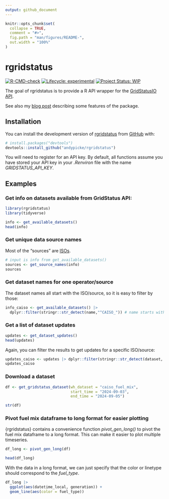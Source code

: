 ```yaml
---
output: github_document
---
```


<!-- README.md is generated from README.Rmd. Please edit that file -->

```r
knitr::opts_chunk$set(
  collapse = TRUE,
  comment = "#>",
  fig.path = "man/figures/README-",
  out.width = "100%"
)
```

# rgridstatus

<!-- badges: start -->

[![R-CMD-check](https://github.com/andypicke/rgridstatus/actions/workflows/R-CMD-check.yaml/badge.svg)](https://github.com/andypicke/rgridstatus/actions/workflows/R-CMD-check.yaml) [![Lifecycle: experimental](https://img.shields.io/badge/lifecycle-experimental-orange.svg)](https://lifecycle.r-lib.org/articles/stages.html#experimental) [![Project Status: WIP](https://www.repostatus.org/badges/latest/wip.svg)](https://www.repostatus.org/#wip)

<!-- badges: end -->

The goal of rgridstatus is to provide a R API wrapper for the [GridStatusIO](https://www.gridstatus.io/home) [API](https://www.gridstatus.io/api).

See also my [blog post](https://andypicke.quarto.pub/portfolio/posts/rGridStatus/rGridStatus.html) describing some features of the package.

## Installation

You can install the development version of [rgridstatus](https://github.com/andypicke/rgridstatus) from [GitHub](https://github.com/) with:

``` r
# install.packages("devtools")
devtools::install_github("andypicke/rgridstatus")
```

You will need to register for an API key. By default, all functions assume you have stored your API key in your *.Renviron* file with the name *GRIDSTATUS_API_KEY*.

## Examples

### Get info on datasets available from GridStatus API:

```r

library(rgridstatus)
library(tidyverse)

info <- get_available_datasets()
head(info)
```

### Get unique data source names

Most of the "sources" are [ISOs](https://en.wikipedia.org/wiki/Regional_transmission_organization_(North_America)).

```r

# input is info from get_available_datasets()
sources <- get_source_names(info)
sources

```

### Get dataset names for one operator/source

The dataset names all start with the ISO/source, so it is easy to filter by those:

```r

info_caiso <- get_available_datasets() |> 
  dplyr::filter(stringr::str_detect(name,"^CAISO_")) # name starts with "CAISO_"

```

### Get a list of dataset updates

```r

updates <- get_dataset_updates()
head(updates)

```

Again, you can filter the results to get updates for a specific ISO/source:
```r

updates_caiso <- updates |> dplyr::filter(stringr::str_detect(dataset, "^caiso_"))
updates_caiso
```


### Download a dataset

```r

df <- get_gridstatus_dataset(wh_dataset = "caiso_fuel_mix", 
                             start_time = "2024-09-03", 
                             end_time = "2024-09-05")

str(df)

```


### Pivot fuel mix dataframe to long format for easier plotting

{rgridstatus} contains a convenience function *pivot_gen_long()* to pivot the fuel mix dataframe to a long format. This can make it easier to plot multiple timeseries.

```r

df_long <- pivot_gen_long(df)

head(df_long)

```

With the data in a long format, we can just specify that the color or linetype should correspond to the *fuel_type*.

```r


df_long |>
  ggplot(aes(datetime_local, generation)) +
  geom_line(aes(color = fuel_type)) 


```

